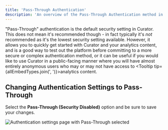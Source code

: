 ```yaml
---
title: 'Pass-Through Authentication'
description: 'An overview of the Pass-Through Authentication method in Curator.'
---
```




"Pass-Through" authentication is the default security setting in Curator. This does not mean it's recommended though -
in fact typically it's _not_ recommended as it's the lowest security setting available.  However, it allows you to
quickly get started with Curator and your analytics content, and is a good way to test out the platform before
committing to a more secure or complex authentication method, or it can be useful if you would like to use Curator
in a public-facing manner where you will have almost entirely anonymous users who may or may not have access to
<Tooltip tip={allEmbedTypes.join(', ')}>analytics content</Tooltip>.

## Changing Authentication Settings to Pass-Through

<BackendNavPath
  levelOne="Settings"
  levelTwo="Security"
  levelThree="Authentication Settings"
  tab="General"
  section="Authentication Type"
/>

Select the **Pass-Through (Security Disabled)** option and be sure to save your changes.

![Authentication settings page with Pass-Through selected](/docs_assets/images/setup/authentication/pass_through_authentication/enable_pass_through.png)
